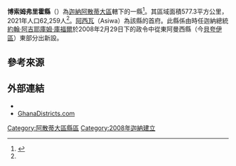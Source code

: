 {{Infobox settlement
|name=博索姆弗里霍縣
|settlement_type = [[縣區_(迦納)|縣區]]
|native_name = Bosome Freho District
|nickname = 
|image_skyline = 
|image_size = 
|image_caption =
|image_flag = 
|image_seal =
|image_map = Districts of the Ashanti Region (2012).svg
|map_caption = 阿散蒂大區縣區
|pushpin_map=Ghana
|pushpin_map_caption =博索姆弗里霍縣在迦納的位置
|subdivision_type   = 國家
|subdivision_name   = 迦納
|subdivision_type1= [[加纳行政区划|大區]]
|subdivision_name1=[[阿散蒂大區|阿散蒂大區]]
|subdivision_type2= 首府
|subdivision_name2=[[阿西瓦|阿西瓦]]
|leader_title = 行政首長
|leader_name =
|established_title =成立
|established_date = 2008年2月29日
|area_total_km2 = 577.3
|population_as_of = 2021
|population_footnotes =<ref name="citypopulation">{{Cite web|url=http://www.citypopulation.de/en/ghana/admin/|title=Ghana: Administrative Division|publisher=City Population|accessdate=2022-02-02|archive-date=2021-11-23|archive-url=https://web.archive.org/web/20211123184626/https://citypopulation.de/en/ghana/admin/|dead-url=no}}</ref>
|population_total = 62,259
|population_density_km2 = auto
|timezone =GMT
|utc_offset = +0
|iso_code = GH-AS-BF
}}

'''博索姆弗里霍縣'''（{{lang-en|Bosome Freho District}}）為[[迦納|迦納]][[阿散蒂大區|阿散蒂大區]]轄下的一縣<ref>{{cite web|url=http://ghanadistricts.gov.gh/home/?_%3D27%26sa%3D3399 |title=Archived copy |access-date=2012-05-17 |url-status=dead |archiveurl=https://web.archive.org/web/20120323051508/http://ghanadistricts.gov.gh/home/?_=27&sa=3399 |archivedate=2012-03-23 }}</ref>。其區域面積577.3平方公里，2021年人口62,259人<ref name=citypopulation/>。[[阿西瓦|阿西瓦]]（Asiwa）為該縣的首府。此縣係由時任迦納總統[[約翰·阿吉耶庫姆·庫福爾|約翰·阿吉耶庫姆·庫福爾]]於2008年2月29日下的政令中從東阿曼西縣（今[[貝夸伊區|貝夸伊區]]）東部分出新設。

==參考來源==
{{reflist}}

==外部連結==
* {{statoids|id=ygh|title=Districts of Ghana}}
* [https://web.archive.org/web/20051220143612/http://www.ghanadistricts.com/index.asp GhanaDistricts.com]

{{阿散蒂大區縣區}}

{{DEFAULTSORT:Bosome Freho}}
[[Category:阿散蒂大區縣區|Category:阿散蒂大區縣區]]
[[Category:2008年迦納建立|Category:2008年迦納建立]]

{{Ghana-geo-stub}}